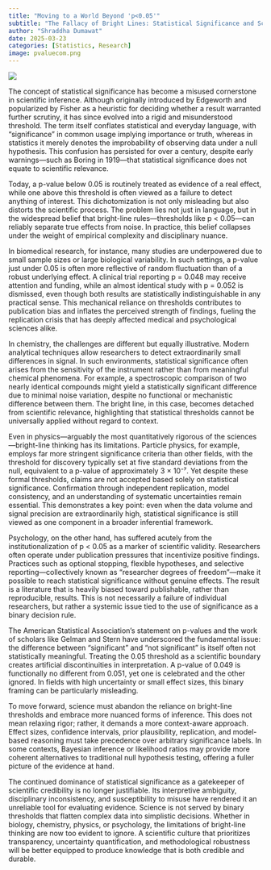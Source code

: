 ```yaml
---
title: "Moving to a World Beyond 'p<0.05'"
subtitle: "The Fallacy of Bright Lines: Statistical Significance and Scientific Misjudgment"
author: "Shraddha Dumawat"
date: 2025-03-23
categories: [Statistics, Research]
image: pvaluecom.png
---
```


::: {layout-ncol=2 layout-fill=[1,2]}

![](pvaluecom.png)
:::

The concept of statistical significance has become a misused cornerstone in scientific inference. Although originally introduced by Edgeworth and popularized by Fisher as a heuristic for deciding whether a result warranted further scrutiny, it has since evolved into a rigid and misunderstood threshold. The term itself conflates statistical and everyday language, with "significance" in common usage implying importance or truth, whereas in statistics it merely denotes the improbability of observing data under a null hypothesis. This confusion has persisted for over a century, despite early warnings—such as Boring in 1919—that statistical significance does not equate to scientific relevance.

Today, a p-value below 0.05 is routinely treated as evidence of a real effect, while one above this threshold is often viewed as a failure to detect anything of interest. This dichotomization is not only misleading but also distorts the scientific process. The problem lies not just in language, but in the widespread belief that bright-line rules—thresholds like p < 0.05—can reliably separate true effects from noise. In practice, this belief collapses under the weight of empirical complexity and disciplinary nuance.

In biomedical research, for instance, many studies are underpowered due to small sample sizes or large biological variability. In such settings, a p-value just under 0.05 is often more reflective of random fluctuation than of a robust underlying effect. A clinical trial reporting p = 0.048 may receive attention and funding, while an almost identical study with p = 0.052 is dismissed, even though both results are statistically indistinguishable in any practical sense. This mechanical reliance on thresholds contributes to publication bias and inflates the perceived strength of findings, fueling the replication crisis that has deeply affected medical and psychological sciences alike.

In chemistry, the challenges are different but equally illustrative. Modern analytical techniques allow researchers to detect extraordinarily small differences in signal. In such environments, statistical significance often arises from the sensitivity of the instrument rather than from meaningful chemical phenomena. For example, a spectroscopic comparison of two nearly identical compounds might yield a statistically significant difference due to minimal noise variation, despite no functional or mechanistic difference between them. The bright line, in this case, becomes detached from scientific relevance, highlighting that statistical thresholds cannot be universally applied without regard to context.

Even in physics—arguably the most quantitatively rigorous of the sciences—bright-line thinking has its limitations. Particle physics, for example, employs far more stringent significance criteria than other fields, with the threshold for discovery typically set at five standard deviations from the null, equivalent to a p-value of approximately 3 × 10⁻⁷. Yet despite these formal thresholds, claims are not accepted based solely on statistical significance. Confirmation through independent replication, model consistency, and an understanding of systematic uncertainties remain essential. This demonstrates a key point: even when the data volume and signal precision are extraordinarily high, statistical significance is still viewed as one component in a broader inferential framework.

Psychology, on the other hand, has suffered acutely from the institutionalization of p < 0.05 as a marker of scientific validity. Researchers often operate under publication pressures that incentivize positive findings. Practices such as optional stopping, flexible hypotheses, and selective reporting—collectively known as “researcher degrees of freedom”—make it possible to reach statistical significance without genuine effects. The result is a literature that is heavily biased toward publishable, rather than reproducible, results. This is not necessarily a failure of individual researchers, but rather a systemic issue tied to the use of significance as a binary decision rule.

The American Statistical Association’s statement on p-values and the work of scholars like Gelman and Stern have underscored the fundamental issue: the difference between “significant” and “not significant” is itself often not statistically meaningful. Treating the 0.05 threshold as a scientific boundary creates artificial discontinuities in interpretation. A p-value of 0.049 is functionally no different from 0.051, yet one is celebrated and the other ignored. In fields with high uncertainty or small effect sizes, this binary framing can be particularly misleading.

To move forward, science must abandon the reliance on bright-line thresholds and embrace more nuanced forms of inference. This does not mean relaxing rigor; rather, it demands a more context-aware approach. Effect sizes, confidence intervals, prior plausibility, replication, and model-based reasoning must take precedence over arbitrary significance labels. In some contexts, Bayesian inference or likelihood ratios may provide more coherent alternatives to traditional null hypothesis testing, offering a fuller picture of the evidence at hand.

The continued dominance of statistical significance as a gatekeeper of scientific credibility is no longer justifiable. Its interpretive ambiguity, disciplinary inconsistency, and susceptibility to misuse have rendered it an unreliable tool for evaluating evidence. Science is not served by binary thresholds that flatten complex data into simplistic decisions. Whether in biology, chemistry, physics, or psychology, the limitations of bright-line thinking are now too evident to ignore. A scientific culture that prioritizes transparency, uncertainty quantification, and methodological robustness will be better equipped to produce knowledge that is both credible and durable.
